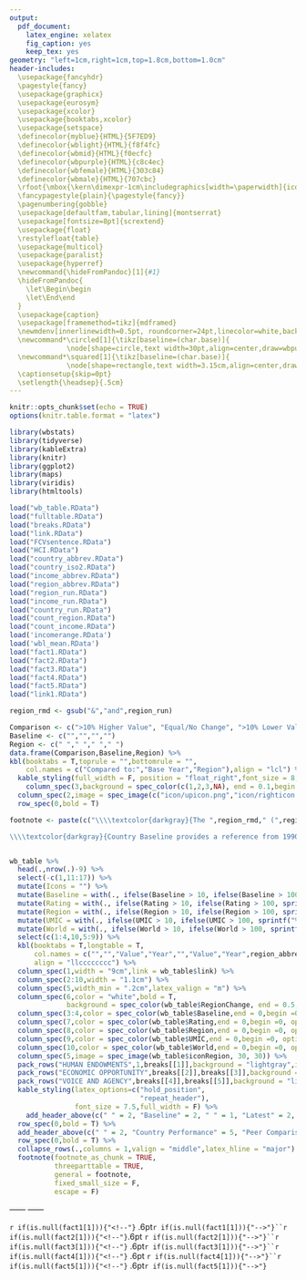 ```yaml
---
output: 
  pdf_document:
    latex_engine: xelatex
    fig_caption: yes
    keep_tex: yes
geometry: "left=1cm,right=1cm,top=1.8cm,bottom=1.0cm"
header-includes: 
  \usepackage{fancyhdr} 
  \pagestyle{fancy}
  \usepackage{graphicx} 
  \usepackage{eurosym} 
  \usepackage{xcolor}
  \usepackage{booktabs,xcolor}
  \usepackage{setspace}
  \definecolor{myblue}{HTML}{5F7ED9}
  \definecolor{wblight}{HTML}{f8f4fc}
  \definecolor{wbmid}{HTML}{f0ecfc}
  \definecolor{wbpurple}{HTML}{c8c4ec}
  \definecolor{wbfemale}{HTML}{303c84}
  \definecolor{wbmale}{HTML}{707cbc}
  \rfoot{\mbox{\kern\dimexpr-1cm\includegraphics[width=\paperwidth]{icon/footer.png}}}
  \fancypagestyle{plain}{\pagestyle{fancy}} 
  \pagenumbering{gobble}
  \usepackage[defaultfam,tabular,lining]{montserrat}
  \usepackage[fontsize=8pt]{scrextend}
  \usepackage{float}
  \restylefloat{table}
  \usepackage{multicol}
  \usepackage{paralist}
  \usepackage{hyperref}
  \newcommand{\hideFromPandoc}[1]{#1}
  \hideFromPandoc{
    \let\Begin\begin
    \let\End\end
  }
  \usepackage{caption}
  \usepackage[framemethod=tikz]{mdframed}
  \newmdenv[innerlinewidth=0.5pt, roundcorner=24pt,linecolor=white,backgroundcolor=wbpurple,innerleftmargin=2pt,innerrightmargin=2pt,innertopmargin=2pt,innerbottommargin=0pt,nobreak=True,leftmargin = 3.5pt,rightmargin = 3.5pt]{mybox}
  \newcommand*\circled[1]{\tikz[baseline=(char.base)]{
              \node[shape=circle,text width=30pt,align=center,draw=wbpurple,minimum size=30pt,outer sep=0pt,fill=wblight] (char) {#1};}}
  \newcommand*\squared[1]{\tikz[baseline=(char.base)]{
              \node[shape=rectangle,text width=3.15cm,align=center,draw=wbpurple,minimum size=1.5cm,outer sep=0pt,inner sep=4pt,fill=wblight] (char) {#1};}}
  \captionsetup{skip=0pt} 
  \setlength{\headsep}{.5cm}
---
```


```r
knitr::opts_chunk$set(echo = TRUE)
options(knitr.table.format = "latex")

library(wbstats)
library(tidyverse)
library(kableExtra)
library(knitr)
library(ggplot2)
library(maps)
library(viridis)
library(htmltools)

load("wb_table.RData")
load("fulltable.RData")
load("breaks.RData")
load("link.RData")
load("FCVsentence.RData")
load("HCI.RData")
load("country_abbrev.RData")
load("country_iso2.RData")
load("income_abbrev.RData")
load("region_abbrev.RData")
load("region_run.RData")
load("income_run.RData")
load("country_run.RData")
load("count_region.RData")
load("count_income.RData")
load('incomerange.RData')
load('wbl_mean.RData')
load("fact1.RData")
load("fact2.RData")
load("fact3.RData")
load("fact4.RData")
load("fact5.RData")
load("link1.RData")

region_rmd <- gsub("&","and",region_run)

```

\lhead{\includegraphics[height=0.66cm]{pdf/`r country_iso2`.pdf}\fontsize{`r ifelse(nchar(country_run)>18,ifelse(nchar(country_run)>25,16,18),22)`}{1}\selectfont\textbf{\  `r toupper(country_run)` \textcolor{myblue}{GENDER LANDSCAPE}}}

```r
Comparison <- c(">10% Higher Value", "Equal/No Change", ">10% Lower Value", "No Data")
Baseline <- c("","","","")
Region <- c(" "," "," "," ")
data.frame(Comparison,Baseline,Region) %>% 
kbl(booktabs = T,toprule = "",bottomrule = "",
    col.names = c("Compared to:","Base Year","Region"),align = "lcl") %>%
  kable_styling(full_width = F, position = "float_right",font_size = 8,bootstrap_options = "none") %>% 
    column_spec(3,background = spec_color(c(1,2,3,NA), end = 0.1,begin = 0.5, na_color = "gray",option = 'viridis',alpha=0.8)) %>%
  column_spec(2,image = spec_image(c("icon/upicon.png","icon/righticon.png","icon/downicon.png","icon/naicon.png"), 30, 30)) %>% 
  row_spec(0,bold = T)
```

```{=tex}
\begin{minipage}[t][1.7cm][t]{12cm}
\fontsize{9}{8}\selectfont\raggedright
This briefing showcases the gender landscape in `r country_run` on key indicators helpful for monitoring gender equality and designing effective policy interventions. Gender equality fosters productivity gains, minimizes losses in wealth, reduces poverty, boosts shared prosperity, and supports green, resilient, and inclusive development. `r FCVsentence`

\includegraphics[width=10pt]{icon/pointer.png} Click the measures below to explore the \underline{\href{https://genderdata.worldbank.org/}{World Bank Gender Data Portal}}.
\end{minipage}
\vspace{6pt}
`r if(nchar(FCVsentence)>1){paste("\\vspace{16pt}")}`
```
```r

footnote <- paste(c("\\\\textcolor{darkgray}{The ",region_rmd," (",region_abbrev,") "," region includes ",count_region," countries (all income levels), as classified by The World Bank Group. ",country_run," is ",ifelse(income_abbrev == "UMC","an ","a "),tolower(income_run)," (",income_abbrev,") country, which includes ",count_income," countries with a Gross National Income (GNI) per capita from ",incomerange," (calculated using the World Bank Atlas method). Data and definitions can be found on the \\\\underline{\\\\href{https://genderdata.worldbank.org/}{Gender Data Portal}}. Data is as of ",format(Sys.time(), "%B %d, %Y"),".} 

\\\\textcolor{darkgray}{Country Baseline provides a reference from 1990 to 2010. Latest Value shows the latest available value from 2011 onwards. The arrow icon represents country increases or decreases over 10 percent relative to the base year. Peer Comparison shows how ",country_run," performs relative to its peers in the region, income group, and the world. Color coding represents values 10 percent above or below its peers in the region.}"),collapse = "")


wb_table %>% 
  head(.,nrow(.)-9) %>% 
  select(-c(1,11:17)) %>% 
  mutate(Icons = "") %>% 
  mutate(Baseline = with(., ifelse(Baseline > 10, ifelse(Baseline > 100, sprintf("%.0f",Baseline), sprintf("%.1f",Baseline)), sprintf("%.2f",Baseline)))) %>%
  mutate(Rating = with(., ifelse(Rating > 10, ifelse(Rating > 100, sprintf("%.0f",Rating), sprintf("%.1f",Rating)), sprintf("%.2f",Rating)))) %>%
  mutate(Region = with(., ifelse(Region > 10, ifelse(Region > 100, sprintf("%.0f",Region), sprintf("%.1f",Region)), sprintf("%.2f",Region)))) %>%
  mutate(UMIC = with(., ifelse(UMIC > 10, ifelse(UMIC > 100, sprintf("%.0f",UMIC), sprintf("%.1f",UMIC)), sprintf("%.2f",UMIC)))) %>%
  mutate(World = with(., ifelse(World > 10, ifelse(World > 100, sprintf("%.0f",World), sprintf("%.1f",World)), sprintf("%.2f",World)))) %>%
  select(c(1:4,10,5:9)) %>% 
  kbl(booktabs = T,longtable = T,
      col.names = c("","","Value","Year","","Value","Year",region_abbrev,income_abbrev,"World"),
      align = "llcccccccc") %>% 
  column_spec(1,width = "9cm",link = wb_table$link) %>% 
  column_spec(2:10,width = "1.1cm") %>% 
  column_spec(5,width_min = ".2cm",latex_valign = "m") %>%
  column_spec(6,color = "white",bold = T,
              background = spec_color(wb_table$RegionChange, end = 0.5,begin = 0.1, na_color = "gray",option = "viridis",alpha = 0.8)) %>%
  column_spec(3:4,color = spec_color(wb_table$Baseline,end = 0,begin =0, option = "A",na_color = "gray")) %>%
  column_spec(7,color = spec_color(wb_table$Rating,end = 0,begin =0, option = "A",na_color = "gray")) %>%
  column_spec(8,color = spec_color(wb_table$Region,end = 0,begin =0, option = "A",na_color = "gray")) %>%
  column_spec(9,color = spec_color(wb_table$UMIC,end = 0,begin =0, option = "A",na_color = "gray")) %>%
  column_spec(10,color = spec_color(wb_table$World,end = 0,begin =0, option = "A",na_color = "gray")) %>%
  column_spec(5,image = spec_image(wb_table$iconRegion, 30, 30)) %>%
  pack_rows("HUMAN ENDOWMENTS",1,breaks[[1]],background = "lightgray",indent = F,hline_after = F) %>% 
  pack_rows("ECONOMIC OPPORTUNITY",breaks[[2]],breaks[[3]],background = "lightgray",indent = F,hline_after = F) %>% 
  pack_rows("VOICE AND AGENCY",breaks[[4]],breaks[[5]],background = "lightgray",indent = F,hline_after = F) %>% 
  kable_styling(latex_options=c("hold_position", 
                                "repeat_header"),
                font_size = 7.5,full_width = F) %>%
    add_header_above(c(" " = 2, "Baseline" = 2, " " = 1, "Latest" = 2, "Latest" = 3),bold = T) %>%
  row_spec(0,bold = T) %>% 
  add_header_above(c(" " = 2, "Country Performance" = 5, "Peer Comparison" = 3),bold = T) %>%
  row_spec(0,bold = T) %>% 
  collapse_rows(.,columns = 1,valign = "middle",latex_hline = "major") %>% 
  footnote(footnote_as_chunk = TRUE,
           threeparttable = TRUE,
           general = footnote,
           fixed_small_size = F,
           escape = F)
```

```{=tex}
\newpage
\clearpage
```
```{=tex}
\raggedright
\vspace{.2cm}
\fcolorbox{white}{white}{\color{black}
\begin{minipage}[c][1.7cm][t]{19.5cm}
\begin{minipage}[c][1.7cm][t]{6cm}
\begin{spacing}{2}\fontsize{14}{1}\selectfont   
Women, Business and the Law in `r country_run`
\normalsize
\end{spacing}\end{minipage}\hspace{0.5cm}
\begin{minipage}[c][1.7cm][t]{12.75cm}
\fontsize{9}{8}\selectfont   
\textbf{\underline{\href{https://wbl.worldbank.org/en/wbl}{Women, Business and the Law (WBL) 2022}}} presents an index covering 190 economies, structured around the life cycle of a working woman. In total, 35 questions are scored across eight indicators. \textbf{`r country_run` scores `r round(fulltable$Rating[63],0)` out of 100,} while the regional average across `r region_rmd` is `r round(wbl_mean,0)`.
\normalsize
\end{minipage}
\end{minipage}}
```
```{=tex}
\centering
\begin{minipage}[c][4.2cm][t]{2.1cm}\begin{mybox}\centering
\vspace{.3cm}
\includegraphics[height=.75cm]{icon/overall.png}

\vspace{.3cm}
\fontsize{7.5}{1}\selectfont   
\textbf{\underline{\href{https://genderdata.worldbank.org/indicators/sg-law-indx}{Overall}}}\normalsize 

\vspace{18pt}
\fontsize{14}{1}\selectfont 
\centering\circled{\href{https://genderdata.worldbank.org/indicators/sg-law-indx}{`r round(fulltable$Rating[63],0)`}}
\vspace{.3cm}
\normalsize\end{mybox}\end{minipage}
\begin{minipage}[c][4.2cm][t]{2.1cm}\begin{mybox}\centering
\vspace{.3cm}
\includegraphics[height=.75cm]{icon/mobility.png}

\vspace{.3cm}
\fontsize{7.5}{1}\selectfont   
\textbf{\underline{\href{https://genderdata.worldbank.org/indicators/sg-law-indx-mo}{Mobility}}}\normalsize 

\vspace{16pt}
\fontsize{14}{1}\selectfont 
\centering\circled{\href{https://genderdata.worldbank.org/indicators/sg-law-indx-mo}{`r fulltable$Rating[66]`}}
\vspace{.3cm}
\normalsize\end{mybox}\end{minipage}
\begin{minipage}[c][4.2cm][t]{2.1cm}\begin{mybox}\centering
\vspace{.3cm}
\includegraphics[height=.75cm]{icon/workplace.png}

\vspace{.3cm}
\fontsize{7.5}{1}\selectfont   
\textbf{\underline{\href{https://genderdata.worldbank.org/indicators/sg-law-indx-wp}{Workplace}}}\normalsize 

\vspace{16pt}
\fontsize{14}{1}\selectfont 
\centering\circled{\href{https://genderdata.worldbank.org/indicators/sg-law-indx-wp}{`r fulltable$Rating[71]`}}
\vspace{.3cm}
\normalsize\end{mybox}\end{minipage}
\begin{minipage}[c][4.2cm][t]{2.1cm}\begin{mybox}\centering
\vspace{.3cm}
\includegraphics[height=.75cm]{icon/pay.png}

\vspace{.3cm}
\fontsize{7.5}{1}\selectfont   
\textbf{\underline{\href{https://genderdata.worldbank.org/indicators/sg-law-indx-py}{Pay}}}\normalsize 

\vspace{16pt}
\fontsize{14}{1}\selectfont 
\centering\circled{\href{https://genderdata.worldbank.org/indicators/sg-law-indx-py}{`r fulltable$Rating[70]`}}
\vspace{.3cm}
\normalsize\end{mybox}\end{minipage}
\begin{minipage}[c][4.2cm][t]{2.1cm}\begin{mybox}\centering
\vspace{.3cm}
\includegraphics[height=.75cm]{icon/marriage.png}

\vspace{.3cm}
\fontsize{7.5}{1}\selectfont   
\textbf{\underline{\href{https://genderdata.worldbank.org/indicators/sg-law-indx-mr}{Marriage}}}\normalsize 

\vspace{16pt}
\fontsize{14}{1}\selectfont 
\centering\circled{{\href{https://genderdata.worldbank.org/indicators/sg-law-indx-mr}{`r fulltable$Rating[67]`}}}
\vspace{.3cm}
\normalsize\end{mybox}\end{minipage}
\begin{minipage}[c][4.2cm][t]{2.1cm}\begin{mybox}\centering
\vspace{.3cm}
\includegraphics[height=.75cm]{icon/parenthood.png}

\vspace{.3cm}
\fontsize{7.5}{1}\selectfont   
\textbf{\underline{\href{https://genderdata.worldbank.org/indicators/sg-law-indx-pr}{Parent-}}}
\textbf{\underline{\href{https://genderdata.worldbank.org/indicators/sg-law-indx-pr}{hood}}}\normalsize 

\vspace{8.5pt}
\fontsize{14}{1}\selectfont 
\centering\circled{{\href{https://genderdata.worldbank.org/indicators/sg-law-indx-pr}{`r fulltable$Rating[69]`}}}

\vspace{.3cm}
\normalsize\end{mybox}\end{minipage}
\begin{minipage}[c][4.2cm][t]{2.1cm}\begin{mybox}\centering

\vspace{.3cm}
\includegraphics[height=.75cm]{icon/entrepreneur.png}

\vspace{.3cm}
\fontsize{7.5}{1}\selectfont   
\textbf{\underline{\href{https://genderdata.worldbank.org/indicators/sg-law-indx-en}{Entrepre-}}}
\textbf{\underline{\href{https://genderdata.worldbank.org/indicators/sg-law-indx-en}{neurship}}}\normalsize 

\vspace{6pt}
\fontsize{15}{1}\selectfont 

\centering\circled{{\href{https://genderdata.worldbank.org/indicators/sg-law-indx-en}{`r fulltable$Rating[65]`}}}
\vspace{.3cm}
\normalsize\end{mybox}\end{minipage}
\begin{minipage}[c][4.2cm][t]{2.1cm}\begin{mybox}\centering
\vspace{.3cm}
\includegraphics[height=.75cm]{icon/assets.png}

\vspace{.45cm}
\fontsize{7.5}{1}\selectfont   
\textbf{\underline{\href{https://genderdata.worldbank.org/indicators/sg-law-indx-as}{Assets}}}
  
\normalsize 
\vspace{17pt}
\fontsize{14}{1}\selectfont 
\centering\circled{{\href{https://genderdata.worldbank.org/indicators/sg-law-indx-as}{`r fulltable$Rating[64]`}}}

\vspace{.3cm}
\normalsize\end{mybox}\end{minipage}
\begin{minipage}[c][4.2cm][t]{2.1cm}\begin{mybox}\centering

\vspace{.3cm}
\includegraphics[height=.75cm]{icon/pension.png}

\vspace{.3cm}
\fontsize{7.5}{1}\selectfont   
\textbf{\underline{\href{https://genderdata.worldbank.org/indicators/sg-law-indx-pe}{Pension}}}\normalsize 

\vspace{18pt}
\fontsize{14}{1}\selectfont 
\centering\circled{{\href{https://genderdata.worldbank.org/indicators/sg-law-indx-pe}{`r fulltable$Rating[68]`}}}

\vspace{.3cm}
\normalsize\end{mybox}\end{minipage}
```
\vspace{.3cm}

\centering\rule{19.5cm}{0.5pt}

\vspace{.3cm}

```{=tex}
\begin{minipage}[c][1.65cm][t]{19.5cm}
\begin{minipage}[c][1.65cm][t]{6cm}
\begin{spacing}{2}\fontsize{14}{1}\selectfont   
A Closer Look at Gender Equality in `r country_run`
\normalsize
\end{spacing}\end{minipage}\hspace{0.5cm}
\begin{minipage}[c][1.65cm][t]{12.75cm}
\fontsize{9}{8}\selectfont   
Despite some progress, gender gaps, gender-based violence, and disadvantageous social norms facing women and girls persist, and gains in human capital of women and girls remain untapped. Turning human capital investments into economic gains means addressing multiple barriers to women`s economic empowerment, including improving their voice and agency.
\normalsize
\end{minipage}
\end{minipage}
```
\vspace{.15cm}

```{=tex}
\begin{minipage}[t][4.7cm][t]{19.5cm}
\href{https://genderdata.worldbank.org/indicators/hd-hci-ovrl}{\includegraphics[height=4.7cm]{HCIplot.png}}\hspace{.2cm}
\href{https://genderdata.worldbank.org/indicators/sl-tlf-acti-zs/}{\includegraphics[height=4.7cm]{LFPplot.png}}  
\end{minipage}
```
\vspace{.2cm}

\centering\fontsize{10}{8}\selectfont

------ \textbf{Unpacking the Numbers in `r country_run`} ------ \normalsize

`r if(is.null(fact1[1])){"<!--"}`
\fboxrule.6pt\fcolorbox{white}{white}{\color{black}
\begin{minipage}[c][3.3cm][t]{3.15cm}
\vspace{.15cm}\fontsize{10}{5}\centering
\textbf{`r fact1[3]`}

\centering\rule{2.5cm}{0.5pt}
\vspace{.15cm}

\fontsize{9}{5}\selectfont
`r fact1[1]` 
\textbf{\underline{\href{`r fact1[4]`}{`r fact1[2]`}}}
\normalsize\end{minipage}}\hspace{0.45cm}`r if(is.null(fact1[1])){"-->"}``r if(is.null(fact2[1])){"<!--"}`\fboxrule.6pt\fcolorbox{white}{white}{\color{black}
\begin{minipage}[c][3.3cm][t]{3.15cm}
\vspace{.15cm}\fontsize{10}{5}\centering
\textbf{`r fact2[3]`}

\centering\rule{2.5cm}{0.5pt}
\vspace{.15cm}


\fontsize{9}{5}\selectfont
`r fact2[1]` 
\textbf{\underline{\href{`r fact2[3]`}{`r fact2[2]`}}}
\normalsize\end{minipage}}\hspace{0.45cm} `r if(is.null(fact2[1])){"-->"}``r if(is.null(fact3[1])){"<!--"}` \fboxrule.6pt\fcolorbox{white}{white}{\color{black}
\begin{minipage}[c][3.3cm][t]{3.15cm}
\vspace{.15cm}\fontsize{10}{5}\centering
\textbf{`r fact3[3]`}

\centering\rule{2.5cm}{0.5pt}
\vspace{.15cm}

\fontsize{9}{5}\selectfont
`r fact3[1]` 
\textbf{\underline{\href{`r fact3[4]`}{`r fact3[2]`}}}
\normalsize\end{minipage}}\hspace{0.45cm}`r if(is.null(fact3[1])){"-->"}``r if(is.null(fact4[1])){"<!--"}` \fboxrule.6pt\fcolorbox{white}{white}{\color{black}
\begin{minipage}[c][3.3cm][t]{3.15cm}
\vspace{.15cm}\fontsize{10}{5}\centering
\textbf{`r fact4[3]`}

\centering\rule{2.5cm}{0.5pt}
\vspace{.15cm}

\fontsize{9}{5}\selectfont
`r fact4[1]` 
\textbf{\underline{\href{`r fact4[4]`}{`r fact4[2]`}}}
\normalsize\end{minipage}}\hspace{0.45cm} `r if(is.null(fact4[1])){"-->"}``r if(is.null(fact5[1])){"<!--"}`
\fboxrule.6pt\fcolorbox{white}{white}{\color{black}
\begin{minipage}[c][3.3cm][t]{3.15cm}
\vspace{.15cm}\fontsize{10}{5}\centering

\textbf{`r fact5[3]`}

\centering\rule{2.5cm}{0.5pt}
\vspace{.15cm}

\fontsize{9}{5}\selectfont
`r fact5[1]`
\textbf{\underline{\href{`r fact5[4]`}{`r fact5[2]`}}}
\normalsize\end{minipage}}`r if(is.null(fact5[1])){"-->"}`

\vspace{.15cm}

\centering\rule{19.5cm}{0.5pt}

\vspace{0.15cm}

```{=tex}
\fcolorbox{white}{white}{\color{black}
\raggedright\begin{minipage}[t][5cm][t]{9cm}
\fontsize{10}{12}\selectfont
\textbf{ LEARN MORE}
\fontsize{9}{12}\selectfont

\begin{itemize}
  \item[]\textbf{\underline{\href{https://www.worldbank.org/en/topic/gender}{The World Bank in Gender}}}: This portal features the latest research, news, and events around gender equality in international development.

  \item[]\textbf{\underline{\href{https://wbl.worldbank.org/en/wbl}{Women, Business and the Law}}}: This portal includes reports, data, and  news on the laws and regulations that affect women's economic opportunity.
  
  \item[]\textbf{\underline{\href{https://openknowledge.worldbank.org/handle/10986/23425}{World Bank Group Gender Strategy (FY16-FY23)}}}: This 2015 report outlines the World Bank Group's strategy to promote gender equality.
\end{itemize}

\end{minipage}}
\fcolorbox{white}{white}{\color{black}
\raggedright\begin{minipage}[t][5cm][t]{9cm}
\fontsize{10}{12}\selectfont
\textbf{ }
\fontsize{9}{12}\selectfont

\begin{itemize}
  \item[]\textbf{\underline{\href{https://genderdata.worldbank.org/}{World Bank Gender Data Portal}}}: This open data tool shares the latest statistics and research to improve understanding and inform policy choices.
  
  \item[]\textbf{\underline{\href{`r link[1]`}{`r link[2]`}}}: This page features policy research by the GIL, evaluating innovative solutions to close priority gender gaps in the region.
  
  \item[]\textbf{\underline{\href{`r link1[1]`}{`r link1[2]`}}}`r link1[3]`
\end{itemize}

\end{minipage}}
```

